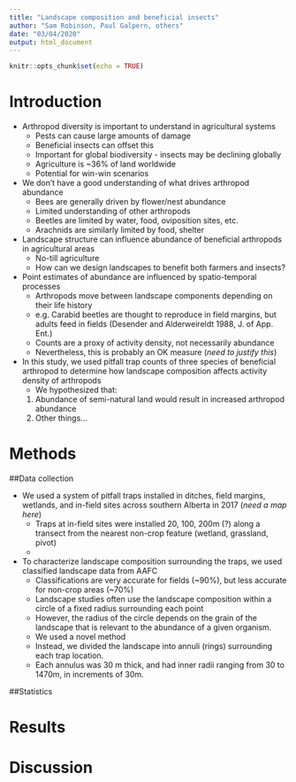 ```yaml
---
title: "Landscape composition and beneficial insects"
author: "Sam Robinson, Paul Galpern, others"
date: "03/04/2020"
output: html_document
---
```


```r
knitr::opts_chunk$set(echo = TRUE)
```

# Introduction

* Arthropod diversity is important to understand in agricultural systems
  + Pests can cause large amounts of damage
  + Beneficial insects can offset this
  + Important for global biodiversity - insects may be declining globally
  + Agriculture is ~36% of land worldwide
  + Potential for win-win scenarios
  
* We don't have a good understanding of what drives arthropod abundance
  + Bees are generally driven by flower/nest abundance
  + Limited understanding of other arthropods
  + Beetles are limited by water, food, oviposition sites, etc.
  + Arachnids are similarly limited by food, shelter
  
* Landscape structure can influence abundance of beneficial arthropods in agricultural areas
  + No-till agriculture 
  + How can we design landscapes to benefit both farmers and insects?
  
* Point estimates of abundance are influenced by spatio-temporal processes 
  + Arthropods move between landscape components depending on their life history
  + e.g. Carabid beetles are thought to reproduce in field margins, but adults feed in fields (Desender and Alderweireldt 1988, J. of App. Ent.)
  + Counts are a proxy of activity density, not necessarily abundance
  + Nevertheless, this is probably an OK measure (_need to justify this_)
  
* In this study, we used pitfall trap counts of three species of beneficial arthropod to determine how landscape composition affects activity density of arthropods
  + We hypothesized that:
  1. Abundance of semi-natural land would result in increased arthropod abundance
  2. Other things...

# Methods

##Data collection

* We used a system of pitfall traps installed in ditches, field margins, wetlands, and in-field sites across southern Alberta in 2017 (_need a map here_)
  + Traps at in-field sites were installed 20, 100, 200m (?) along a transect from the nearest non-crop feature (wetland, grassland, pivot)
  + 
  
* To characterize landscape composition surrounding the traps, we used classified landscape data from AAFC
  + Classifications are very accurate for fields (~90%), but less accurate for non-crop areas (~70%)
  + Landscape studies often use the landscape composition within a circle of a fixed radius surrounding each point
  + However, the radius of the circle depends on the grain of the landscape that is relevant to the abundance of a given organism.
  + We used a novel method 
  + Instead, we divided the landscape into annuli (rings) surrounding each trap location.
  + Each annulus was 30 m thick, and had inner radii ranging from 30 to 1470m, in increments of 30m.
  
##Statistics



# Results

# Discussion

